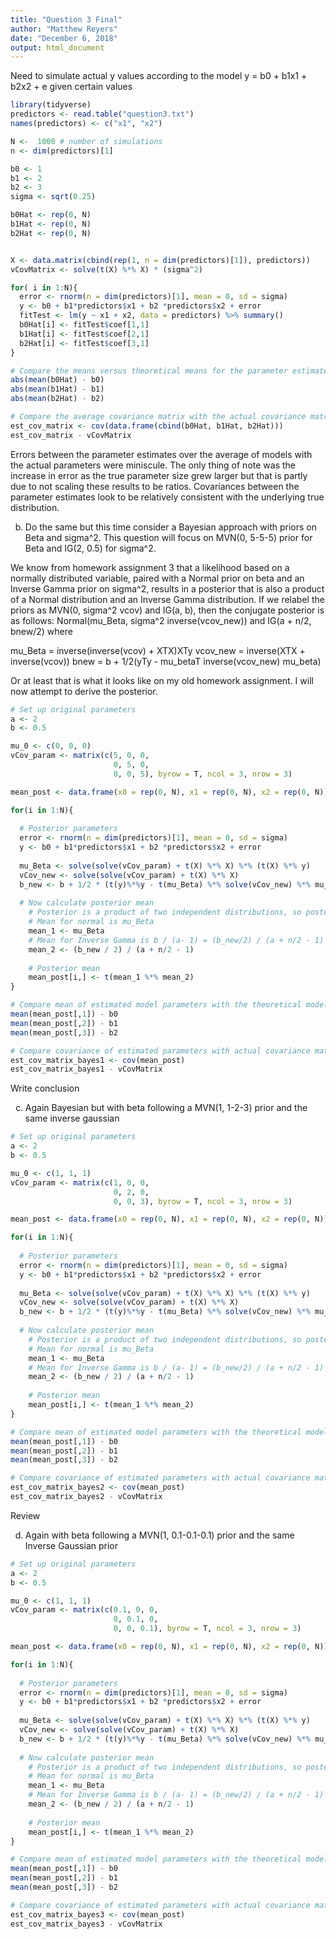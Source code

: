 ```yaml
---
title: "Question 3 Final"
author: "Matthew Reyers"
date: "December 6, 2018"
output: html_document
---
```



Need to simulate actual y values according to the model y = b0 + b1x1 + b2x2 + e given certain values
```r
library(tidyverse)
predictors <- read.table("question3.txt")
names(predictors) <- c("x1", "x2")

N <-  1000 # number of simulations
n <- dim(predictors)[1]

b0 <- 1
b1 <- 2
b2 <- 3
sigma <- sqrt(0.25)

b0Hat <- rep(0, N)
b1Hat <- rep(0, N)
b2Hat <- rep(0, N)


X <- data.matrix(cbind(rep(1, n = dim(predictors)[1]), predictors))
vCovMatrix <- solve(t(X) %*% X) * (sigma^2)

for( i in 1:N){
  error <- rnorm(n = dim(predictors)[1], mean = 0, sd = sigma)
  y <- b0 + b1*predictors$x1 + b2 *predictors$x2 + error
  fitTest <- lm(y ~ x1 + x2, data = predictors) %>% summary()
  b0Hat[i] <- fitTest$coef[1,1]
  b1Hat[i] <- fitTest$coef[2,1]
  b2Hat[i] <- fitTest$coef[3,1]
}

# Compare the means versus theoretical means for the parameter estimates
abs(mean(b0Hat) - b0)
abs(mean(b1Hat) - b1)
abs(mean(b2Hat) - b2)

# Compare the average covariance matrix with the actual covariance matrix
est_cov_matrix <- cov(data.frame(cbind(b0Hat, b1Hat, b2Hat)))
est_cov_matrix - vCovMatrix


```
Errors between the parameter estimates over the average of models with the actual parameters were miniscule. The only thing of note was the increase in error as the true parameter size grew larger but that is partly due to not scaling these results to be ratios. Covariances between the parameter estimates look to be relatively consistent with the underlying true distribution.


b) Do the same but this time consider a Bayesian approach with priors on Beta and sigma^2. This question will focus on MVN(0, 5-5-5) prior for Beta and IG(2, 0.5) for sigma^2.

We know from homework assignment 3 that a likelihood based on a normally distributed variable, paired with a Normal prior on beta and an Inverse Gamma prior on sigma^2, results in a posterior that is also a product of a Normal distribution and an Inverse Gamma distribution.
If we relabel the priors as MVN(0, sigma^2 vcov) and IG(a, b), then the conjugate posterior is as follows:
Normal(mu_Beta, sigma^2 inverse(vcov_new)) and IG(a + n/2, bnew/2) where

mu_Beta = inverse(inverse(vcov) + XTX)XTy
vcov_new = inverse(XTX + inverse(vcov))
bnew = b + 1/2(yTy - mu_betaT inverse(vcov_new) mu_beta)

Or at least that is what it looks like on my old homework assignment. I will now attempt to derive the posterior.
```r
# Set up original parameters
a <- 2
b <- 0.5

mu_0 <- c(0, 0, 0)
vCov_param <- matrix(c(5, 0, 0,
                       0, 5, 0,
                       0, 0, 5), byrow = T, ncol = 3, nrow = 3)

mean_post <- data.frame(x0 = rep(0, N), x1 = rep(0, N), x2 = rep(0, N))

for(i in 1:N){
  
  # Posterior parameters
  error <- rnorm(n = dim(predictors)[1], mean = 0, sd = sigma)
  y <- b0 + b1*predictors$x1 + b2 *predictors$x2 + error
  
  mu_Beta <- solve(solve(vCov_param) + t(X) %*% X) %*% (t(X) %*% y)
  vCov_new <- solve(solve(vCov_param) + t(X) %*% X)
  b_new <- b + 1/2 * (t(y)%*%y - t(mu_Beta) %*% solve(vCov_new) %*% mu_Beta)
  
  # Now calculate posterior mean
    # Posterior is a product of two independent distributions, so posterior mean is a product of two means
    # Mean for normal is mu_Beta
    mean_1 <- mu_Beta
    # Mean for Inverse Gamma is b / (a- 1) = (b_new/2) / (a + n/2 - 1)
    mean_2 <- (b_new / 2) / (a + n/2 - 1) 
    
    # Posterior mean
    mean_post[i,] <- t(mean_1 %*% mean_2)
}

# Compare mean of estimated model parameters with the theoretical model value
mean(mean_post[,1]) - b0
mean(mean_post[,2]) - b1
mean(mean_post[,3]) - b2

# Compare covariance of estimated parameters with actual covariance matrix
est_cov_matrix_bayes1 <- cov(mean_post)
est_cov_matrix_bayes1 - vCovMatrix
```
Write conclusion

c) Again Bayesian but with beta following a MVN(1, 1-2-3) prior and the same inverse gaussian

```r
# Set up original parameters
a <- 2
b <- 0.5

mu_0 <- c(1, 1, 1)
vCov_param <- matrix(c(1, 0, 0,
                       0, 2, 0,
                       0, 0, 3), byrow = T, ncol = 3, nrow = 3)

mean_post <- data.frame(x0 = rep(0, N), x1 = rep(0, N), x2 = rep(0, N))

for(i in 1:N){
  
  # Posterior parameters
  error <- rnorm(n = dim(predictors)[1], mean = 0, sd = sigma)
  y <- b0 + b1*predictors$x1 + b2 *predictors$x2 + error
  
  mu_Beta <- solve(solve(vCov_param) + t(X) %*% X) %*% (t(X) %*% y)
  vCov_new <- solve(solve(vCov_param) + t(X) %*% X)
  b_new <- b + 1/2 * (t(y)%*%y - t(mu_Beta) %*% solve(vCov_new) %*% mu_Beta)
  
  # Now calculate posterior mean
    # Posterior is a product of two independent distributions, so posterior mean is a product of two means
    # Mean for normal is mu_Beta
    mean_1 <- mu_Beta
    # Mean for Inverse Gamma is b / (a- 1) = (b_new/2) / (a + n/2 - 1)
    mean_2 <- (b_new / 2) / (a + n/2 - 1) 
    
    # Posterior mean
    mean_post[i,] <- t(mean_1 %*% mean_2)
}

# Compare mean of estimated model parameters with the theoretical model value
mean(mean_post[,1]) - b0
mean(mean_post[,2]) - b1
mean(mean_post[,3]) - b2

# Compare covariance of estimated parameters with actual covariance matrix
est_cov_matrix_bayes2 <- cov(mean_post)
est_cov_matrix_bayes2 - vCovMatrix
```
Review

d) Again with beta following a MVN(1, 0.1-0.1-0.1) prior and the same Inverse Gaussian prior
```r
# Set up original parameters
a <- 2
b <- 0.5

mu_0 <- c(1, 1, 1)
vCov_param <- matrix(c(0.1, 0, 0,
                       0, 0.1, 0,
                       0, 0, 0.1), byrow = T, ncol = 3, nrow = 3)

mean_post <- data.frame(x0 = rep(0, N), x1 = rep(0, N), x2 = rep(0, N))

for(i in 1:N){
  
  # Posterior parameters
  error <- rnorm(n = dim(predictors)[1], mean = 0, sd = sigma)
  y <- b0 + b1*predictors$x1 + b2 *predictors$x2 + error
  
  mu_Beta <- solve(solve(vCov_param) + t(X) %*% X) %*% (t(X) %*% y)
  vCov_new <- solve(solve(vCov_param) + t(X) %*% X)
  b_new <- b + 1/2 * (t(y)%*%y - t(mu_Beta) %*% solve(vCov_new) %*% mu_Beta)
  
  # Now calculate posterior mean
    # Posterior is a product of two independent distributions, so posterior mean is a product of two means
    # Mean for normal is mu_Beta
    mean_1 <- mu_Beta
    # Mean for Inverse Gamma is b / (a- 1) = (b_new/2) / (a + n/2 - 1)
    mean_2 <- (b_new / 2) / (a + n/2 - 1) 
    
    # Posterior mean
    mean_post[i,] <- t(mean_1 %*% mean_2)
}

# Compare mean of estimated model parameters with the theoretical model value
mean(mean_post[,1]) - b0
mean(mean_post[,2]) - b1
mean(mean_post[,3]) - b2

# Compare covariance of estimated parameters with actual covariance matrix
est_cov_matrix_bayes3 <- cov(mean_post)
est_cov_matrix_bayes3 - vCovMatrix
```

